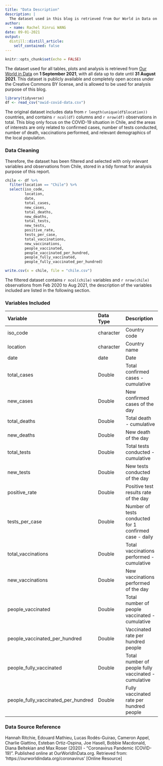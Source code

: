 ```yaml
---
title: "Data Description"
description: |
  The dataset used in this blog is retrieved from Our World in Data on 1 Sep 2021
author:
  - name: Rachel Xinrui WANG
date: 09-01-2021
output:
  distill::distill_article:
    self_contained: false
---
```



```r
knitr::opts_chunk$set(echo = FALSE)
```


The dataset used for all tables, plots and analysis is retrieved from [Our World in Data](https://ourworldindata.org/coronavirus/country/chile) on **1 September 2021**, with all data up to date until **31 August 2021**. This dataset is publicly available and completely open access under the Creative Commons BY license, and is allowed to be used for analysis purpose of this blog.

```r
library(tidyverse)
df <- read_csv("owid-covid-data.csv")

```

The original dataset includes data from `r length(unique(df$location))` countries, and contains `r ncol(df)` columns and `r nrow(df)` observations in total. This blog only focus on the COVID-19 situation in Chile, and the areas of interests are only related to confirmed cases, number of tests conducted, number of death, vaccinations performed, and relevant demographics of the local population. 

### Data Cleaning

Therefore, the dataset has been filtered and selected with only relevant variables and observations from Chile, stored in a tidy format for analysis purpose of this report.

```r
chile <- df %>% 
  filter(location == "Chile") %>% 
  select(iso_code,
         location,
         date,
         total_cases,
         new_cases,
         total_deaths,
         new_deaths,
         total_tests,
         new_tests,
         positive_rate,
         tests_per_case,
         total_vaccinations,
         new_vaccinations,
         people_vaccinated,
         people_vaccinated_per_hundred,
         people_fully_vaccinated,
         people_fully_vaccinated_per_hundred)
```

```r
write.csv(x = chile, file = "chile.csv")
```

The filtered dataset contains `r ncol(chile)` variables and `r nrow(chile)` observations from Feb 2020 to Aug 2021, the description of the variables included are listed in the following section.

### Variables Included

|Variable         |Data Type |Description  |
|:----------------|:---------|:------------|
|iso_code                            |character |Country code |
|location                            |character |Country name |
|date                                |date      |Date         |
|total_cases                         |Double    |Total confirmed cases - cumulative |
|new_cases                           |Double    |New confirmed cases of the day|
|total_deaths                        |Double    |Total death - cumulative |
|new_deaths                          |Double    |New death of the day |
|total_tests                         |Double    |Total tests conducted - cumulative |
|new_tests                           |Double    |New tests conducted of the day |
|positive_rate                       |Double    |Positive test results rate of the day|
|tests_per_case                      |Double    |Number of tests conducted for 1 confirmed case - daily|
|total_vaccinations                  |Double    |Total vaccinations performed - cumulative |
|new_vaccinations                    |Double    |New vaccinations performed of the day |
|people_vaccinated                   |Double    |Total number of people vaccinated - cumulative |
|people_vaccinated_per_hundred       |Double    |Vaccinated rate per hundred people |
|people_fully_vaccinated             |Double    |Total number of people fully vaccinated - cumulative |
|people_fully_vaccinated_per_hundred |Double    |Fully vaccinated rate per hundred people |


### Data Source Reference

Hannah Ritchie, Edouard Mathieu, Lucas Rodés-Guirao, Cameron Appel, Charlie Giattino, Esteban Ortiz-Ospina, Joe Hasell, Bobbie Macdonald, Diana Beltekian and Max Roser (2020) - "Coronavirus Pandemic (COVID-19)". Published online at OurWorldInData.org. Retrieved from: 'https://ourworldindata.org/coronavirus' [Online Resource]